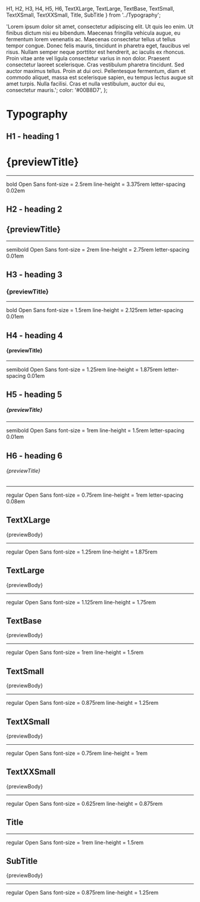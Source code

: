   H1,
  H2,
  H3,
  H4,
  H5,
  H6,
  TextXLarge,
  TextLarge,
  TextBase,
  TextSmall,
  TextXSmall,
  TextXXSmall,
  Title,
  SubTitle
} from '../Typography';

  'Lorem ipsum dolor sit amet, consectetur adipiscing elit. Ut quis leo enim. Ut finibus dictum nisi eu bibendum. Maecenas fringilla vehicula augue, eu fermentum lorem venenatis ac. Maecenas consectetur tellus ut tellus tempor congue. Donec felis mauris, tincidunt in pharetra eget, faucibus vel risus. Nullam semper neque porttitor est hendrerit, ac iaculis ex rhoncus. Proin vitae ante vel ligula consectetur varius in non dolor. Praesent consectetur laoreet scelerisque. Cras vestibulum pharetra tincidunt. Sed auctor maximus tellus. Proin at dui orci. Pellentesque fermentum, diam et commodo aliquet, massa est scelerisque sapien, eu tempus lectus augue sit amet turpis. Nulla facilisi. Cras et nulla vestibulum, auctor dui eu, consectetur mauris.';
  color: '#00B8D7',
};

<Meta title="Theme/Typography" />

# Typography

## H1 - heading 1

<Story name="H1">
  <DisplayWrapper>
    <H1 style={headingDisplayStyles}>{previewTitle}</H1>
    <hr />
    <DisplayBoxSubTitle>bold</DisplayBoxSubTitle>
    <DisplayBoxTitle>Open Sans</DisplayBoxTitle>
    <DisplayBoxSubTitle>font-size = 2.5rem</DisplayBoxSubTitle>
    <DisplayBoxSubTitle>line-height = 3.375rem</DisplayBoxSubTitle>
    <DisplayBoxSubTitle>letter-spacing 0.02em</DisplayBoxSubTitle>
  </DisplayWrapper>
</Story>

## H2 - heading 2

<Story name="H2">
  <DisplayWrapper>
    <H2 style={headingDisplayStyles}>{previewTitle}</H2>
    <hr />
    <DisplayBoxSubTitle>semibold</DisplayBoxSubTitle>
    <DisplayBoxTitle>Open Sans</DisplayBoxTitle>
    <DisplayBoxSubTitle>font-size = 2rem</DisplayBoxSubTitle>
    <DisplayBoxSubTitle>line-height = 2.75rem</DisplayBoxSubTitle>
    <DisplayBoxSubTitle>letter-spacing 0.01em</DisplayBoxSubTitle>
  </DisplayWrapper>
</Story>

## H3 - heading 3

<Story name="H3">
  <DisplayWrapper>
    <H3 style={headingDisplayStyles}>{previewTitle}</H3>
    <hr />
    <DisplayBoxSubTitle>bold</DisplayBoxSubTitle>
    <DisplayBoxTitle>Open Sans</DisplayBoxTitle>
    <DisplayBoxSubTitle>font-size = 1.5rem</DisplayBoxSubTitle>
    <DisplayBoxSubTitle>line-height = 2.125rem</DisplayBoxSubTitle>
    <DisplayBoxSubTitle>letter-spacing 0.01em</DisplayBoxSubTitle>
  </DisplayWrapper>
</Story>

## H4 - heading 4

<Story name="H4">
  <DisplayWrapper>
    <H4 style={headingDisplayStyles}>{previewTitle}</H4>
    <hr />
    <DisplayBoxSubTitle>semibold</DisplayBoxSubTitle>
    <DisplayBoxTitle>Open Sans</DisplayBoxTitle>
    <DisplayBoxSubTitle>font-size = 1.25rem</DisplayBoxSubTitle>
    <DisplayBoxSubTitle>line-height = 1.875rem</DisplayBoxSubTitle>
    <DisplayBoxSubTitle>letter-spacing 0.01em</DisplayBoxSubTitle>
  </DisplayWrapper>
</Story>

## H5 - heading 5

<Story name="H5">
  <DisplayWrapper>
    <H5 style={headingDisplayStyles}>{previewTitle}</H5>
    <hr />
    <DisplayBoxSubTitle>semibold</DisplayBoxSubTitle>
    <DisplayBoxTitle>Open Sans</DisplayBoxTitle>
    <DisplayBoxSubTitle>font-size = 1rem</DisplayBoxSubTitle>
    <DisplayBoxSubTitle>line-height = 1.5rem</DisplayBoxSubTitle>
    <DisplayBoxSubTitle>letter-spacing 0.01em</DisplayBoxSubTitle>
  </DisplayWrapper>
</Story>

## H6 - heading 6

<Story name="H6">
  <DisplayWrapper>
    <H6 style={headingDisplayStyles}>{previewTitle}</H6>
    <hr />
    <DisplayBoxSubTitle>regular</DisplayBoxSubTitle>
    <DisplayBoxTitle>Open Sans</DisplayBoxTitle>
    <DisplayBoxSubTitle>font-size = 0.75rem</DisplayBoxSubTitle>
    <DisplayBoxSubTitle>line-height = 1rem</DisplayBoxSubTitle>
    <DisplayBoxSubTitle>letter-spacing 0.08em</DisplayBoxSubTitle>
  </DisplayWrapper>
</Story>

## TextXLarge

<Story name="TextXLarge">
  <DisplayWrapper>
    <TextXLarge>{previewBody}</TextXLarge>
    <hr />
    <DisplayBoxSubTitle>regular</DisplayBoxSubTitle>
    <DisplayBoxTitle>Open Sans</DisplayBoxTitle>
    <DisplayBoxSubTitle>font-size = 1.25rem</DisplayBoxSubTitle>
    <DisplayBoxSubTitle>line-height = 1.875rem</DisplayBoxSubTitle>
  </DisplayWrapper>
</Story>

## TextLarge

<Story name="TextLarge">
  <DisplayWrapper>
    <TextLarge>{previewBody}</TextLarge>
    <hr />
    <DisplayBoxSubTitle>regular</DisplayBoxSubTitle>
    <DisplayBoxTitle>Open Sans</DisplayBoxTitle>
    <DisplayBoxSubTitle>font-size = 1.125rem</DisplayBoxSubTitle>
    <DisplayBoxSubTitle>line-height = 1.75rem</DisplayBoxSubTitle>
  </DisplayWrapper>
</Story>

## TextBase

<Story name="TextBase">
  <DisplayWrapper>
    <TextBase>{previewBody}</TextBase>
    <hr />
    <DisplayBoxSubTitle>regular</DisplayBoxSubTitle>
    <DisplayBoxTitle>Open Sans</DisplayBoxTitle>
    <DisplayBoxSubTitle>font-size = 1rem</DisplayBoxSubTitle>
    <DisplayBoxSubTitle>line-height = 1.5rem</DisplayBoxSubTitle>
  </DisplayWrapper>
</Story>

## TextSmall

<Story name="TextSmall">
  <DisplayWrapper>
    <TextSmall>{previewBody}</TextSmall>
    <hr />
    <DisplayBoxSubTitle>regular</DisplayBoxSubTitle>
    <DisplayBoxTitle>Open Sans</DisplayBoxTitle>
    <DisplayBoxSubTitle>font-size = 0.875rem</DisplayBoxSubTitle>
    <DisplayBoxSubTitle>line-height = 1.25rem</DisplayBoxSubTitle>
  </DisplayWrapper>
</Story>

## TextXSmall

<Story name="TextXSmall">
  <DisplayWrapper>
    <TextXSmall>{previewBody}</TextXSmall>
    <hr />
    <DisplayBoxSubTitle>regular</DisplayBoxSubTitle>
    <DisplayBoxTitle>Open Sans</DisplayBoxTitle>
    <DisplayBoxSubTitle>font-size = 0.75rem</DisplayBoxSubTitle>
    <DisplayBoxSubTitle>line-height = 1rem</DisplayBoxSubTitle>
  </DisplayWrapper>
</Story>

## TextXXSmall

<Story name="TextXXSmall">
  <DisplayWrapper>
    <TextXXSmall>{previewBody}</TextXXSmall>
    <hr />
    <DisplayBoxSubTitle>regular</DisplayBoxSubTitle>
    <DisplayBoxTitle>Open Sans</DisplayBoxTitle>
    <DisplayBoxSubTitle>font-size = 0.625rem</DisplayBoxSubTitle>
    <DisplayBoxSubTitle>line-height = 0.875rem</DisplayBoxSubTitle>
  </DisplayWrapper>
</Story>

## Title

<Story name="Title">
  <DisplayWrapper>
    <Title>{previewBody}</Title>
    <hr />
    <DisplayBoxSubTitle>regular</DisplayBoxSubTitle>
    <DisplayBoxTitle>Open Sans</DisplayBoxTitle>
    <DisplayBoxSubTitle>font-size = 1rem</DisplayBoxSubTitle>
    <DisplayBoxSubTitle>line-height = 1.5rem</DisplayBoxSubTitle>
  </DisplayWrapper>
</Story>

## SubTitle

<Story name="SubTitle">
  <DisplayWrapper>
    <SubTitle>{previewBody}</SubTitle>
    <hr />
    <DisplayBoxSubTitle>regular</DisplayBoxSubTitle>
    <DisplayBoxTitle>Open Sans</DisplayBoxTitle>
    <DisplayBoxSubTitle>font-size = 0.875rem</DisplayBoxSubTitle>
    <DisplayBoxSubTitle>line-height = 1.25rem</DisplayBoxSubTitle>
  </DisplayWrapper>
</Story>
